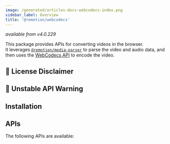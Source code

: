 ```yaml
---
image: /generated/articles-docs-webcodecs-index.png
sidebar_label: Overview
title: '@remotion/webcodecs'
---
```



_available from v4.0.229_

This package provides APIs for converting videos in the browser.  
It leverages [`@remotion/media-parser`](/docs/media-parser) to parse the video and audio data, and then uses the [WebCodecs API](https://developer.mozilla.org/en-US/docs/Web/API/WebCodecs_API) to encode the video.


## 💼 License Disclaimer

<LicenseDisclaimer />

## 🚧 Unstable API Warning

<UnstableDisclaimer />

## Installation

<Installation pkg="@remotion/webcodecs" />

## APIs

The following APIs are available:

<TableOfContents />
